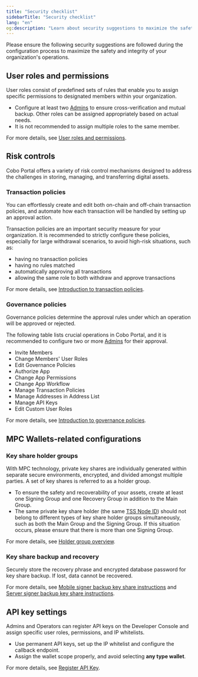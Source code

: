 ```yaml
---
title: "Security checklist"
sidebarTitle: "Security checklist"
lang: "en"
og:description: "Learn about security suggestions to maximize the safety and integrity of your organization's operations."
---
```


Please ensure the following security suggestions are followed during the configuration process to maximize the safety and integrity of your organization's operations.

## User roles and permissions

User roles consist of predefined sets of rules that enable you to assign specific permissions to designated members within your organization.

- Configure at least two [Admins](/en/portal/organization/roles-and-permissions) to ensure cross-verification and mutual backup. Other roles can be assigned appropriately based on actual needs. 
- It is not recommended to assign multiple roles to the same member.

For more details, see [User roles and permissions](/en/portal/organization/roles-and-permissions).

## Risk controls

Cobo Portal offers a variety of risk control mechanisms designed to address the challenges in storing, managing, and transferring digital assets.

### Transaction policies

You can effortlessly create and edit both on-chain and off-chain transaction policies, and automate how each transaction will be handled by setting up an approval action.

Transaction policies are an important security measure for your organization. It is recommended to strictly configure these policies, especially for large withdrawal scenarios, to avoid high-risk situations, such as:
- having no transaction policies
- having no rules matched
- automatically approving all transactions
- allowing the same role to both withdraw and approve transactions

For more details, see [Introduction to transaction policies](/en/portal/risk-controls/tx-policies-overview).

### Governance policies

Governance policies determine the approval rules under which an operation will be approved or rejected. 

The following table lists crucial operations in Cobo Portal, and it is recommended to configure two or more [Admins](/en/portal/organization/roles-and-permissions) for their approval.

- Invite Members
- Change Members' User Roles
- Edit Governance Policies
- Authorize App
- Change App Permissions
- Change App Workflow
- Manage Transaction Policies
- Manage Addresses in Address List
- Manage API Keys
- Edit Custom User Roles

For more details, see [Introduction to governance policies](/en/portal/organization/governance-intro).

## MPC Wallets-related configurations

### Key share holder groups

With MPC technology, private key shares are individually generated within separate secure environments, encrypted, and divided amongst multiple parties. A set of key shares is referred to as a holder group.

- To ensure the safety and recoverability of your assets, create at least one Signing Group and one Recovery Group in addition to the Main Group.
- The same private key share holder (the same [TSS Node ID](/en/portal/glossary#tss-node)) should not belong to different types of key share holder groups simultaneously, such as both the Main Group and the Signing Group. If this situation occurs, please ensure that there is more than one Signing Group.

For more details, see [Holder group overview](/en/portal/mpc-wallets/ocw/holder-group-overview).

### Key share backup and recovery
Securely store the recovery phrase and encrypted database password for key share backup. If lost, data cannot be recovered.

For more details, see [Mobile signer backup key share instructions](/en/guard/generate-and-back-up-key-shares#backup-private-key-shares) and [Server signer backup key share instructions](https://www.cobo.com/developers/v2_en/guides/mpc-wallets/server-co-signer/key-shares-backup).

## API key settings

Admins and Operators can register API keys on the Developer Console and assign specific user roles, permissions, and IP whitelists.

- Use permanent API keys, set up the IP whitelist and configure the callback endpoint.
- Assign the wallet scope properly, and avoid selecting **any type wallet**.

For more details, see [Register API Key](/en/portal/developer-console/create-api-key).
